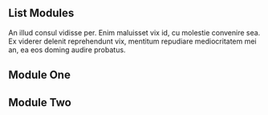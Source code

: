 
<Meta of={List} />

<Unstyled>
  <section style={{ maxWidth: '720px' }}>
    <h1>List Modules</h1>
    <p>
      An illud consul vidisse per. Enim maluisset vix id, cu molestie convenire sea. Ex viderer
      delenit reprehendunt vix, mentitum repudiare mediocritatem mei an, ea eos doming audire
      probatus.
    </p>
  </section>
  <section class="margin-bottom_40">
    <div class="module-container dashed-border">
      <div class="max-width_600 background-color_gray border-radius_12 height_224"></div>
    </div>
  </section>
  <section>
    <h2>Module One</h2>
    <Canvas
      of={List.ModuleOne}
      additionalActions={[gitHubAction]}
      source={{ code: multipleItemsCode }}
    />
    <h2>Module Two</h2>
    <Canvas
      of={List.ModuleTwo}
      additionalActions={[gitHubAction]}
      source={{ code: singleItemCode }}
    />
  </section>
</Unstyled>
